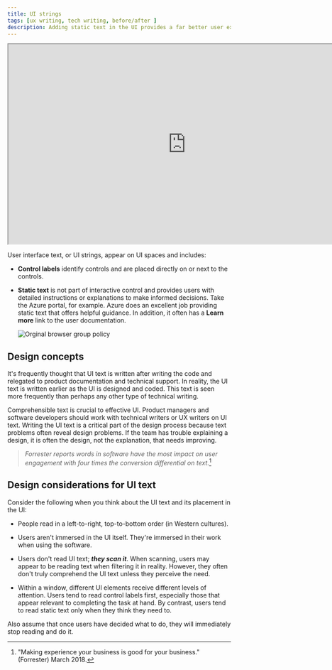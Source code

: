 ```yaml
---
title: UI strings
tags: [ux writing, tech writing, before/after ]
description: Adding static text in the UI provides a far better user experience than nothing at all. For example, a UI can get complex like the Azure portal. Having that guidance in the Azure UI helps the IT professional, in this case, work more efficiently in Azure.  
---
```




<iframe width="800" height="450" src="https://www.figma.com/embed?embed_host=share&url=https%3A%2F%2Fwww.figma.com%2Ffile%2FR9H8wCBqTHUZdbmtxdsv3l%2FPatricia-McPhee's-UX-Writing-Portfolio%3Fnode-id%3D0%253A1%26t%3DK1aBXvsmZD58SPxE-1" allowfullscreen></iframe>

User interface text, or UI strings, appear on UI spaces and includes:

- **Control labels** identify controls and are placed directly on or next to the controls.

- **Static text** is not part of interactive control and provides users with detailed instructions or explanations to make informed decisions. Take the Azure portal, for example. Azure does an excellent job providing static text that offers helpful guidance. In addition, it often has a **Learn more** link to the user documentation.

  ![Orginal browser group policy](../../static/img/static-ui-text.png)
  <div id="zoom-container"></div>

## Design concepts

It's frequently thought that UI text is written after writing the code and relegated to product documentation and technical support. In reality, the UI text is written earlier as the UI is designed and coded. This text is seen more frequently than perhaps any other type of technical writing.

Comprehensible text is crucial to effective UI. Product managers and software developers should work with technical writers or UX writers on UI text. Writing the UI text is a critical part of the design process because text problems often reveal design problems. If the team has trouble explaining a design, it is often the design, not the explanation, that needs improving.


>*Forrester reports words in software have the most impact on user engagement with four times the conversion differential on text.*[^1]


## Design considerations for UI text

Consider the following when you think about the UI text and its placement in the UI:
- People read in a left-to-right, top-to-bottom order (in Western cultures).

- Users aren't immersed in the UI itself. They're immersed in their work when using the software. 

- Users don't read UI text; ***they scan it***. When scanning, users may appear to be reading text when filtering it in reality. However, they often don't truly comprehend the UI text unless they perceive the need.

- Within a window, different UI elements receive different levels of attention. Users tend to read control labels first, especially those that appear relevant to completing the task at hand. By contrast, users tend to read static text only when they think they need to.

Also assume that once users have decided what to do, they will immediately stop reading and do it.

[^1]: "Making experience your business is good for your business." (Forrester) March 2018.